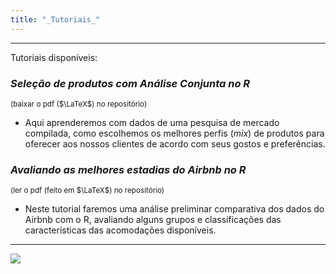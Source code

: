 ```yaml
---
title: "_Tutoriais_"
---
```


***

Tutoriais disponíveis:

### *Seleção de produtos com Análise Conjunta no R* 

<small>(baixar o pdf ($\LaTeX$) no repositório)</small>

+ Aqui aprenderemos com dados de uma pesquisa de mercado compilada, como escolhemos os melhores perfis (_mix_) de produtos para oferecer aos nossos clientes de acordo com seus gostos e preferências.

### *Avaliando as melhores estadias do Airbnb no R* 

<small>(ler o pdf (feito em $\LaTeX$) no repositório)</small>

+ Neste tutorial faremos uma análise preliminar comparativa dos dados do Airbnb com o R, avaliando alguns grupos e classificações das características das acomodações disponíveis.


***

![](C:/Users/rodri/Downloads/econnerd.png)